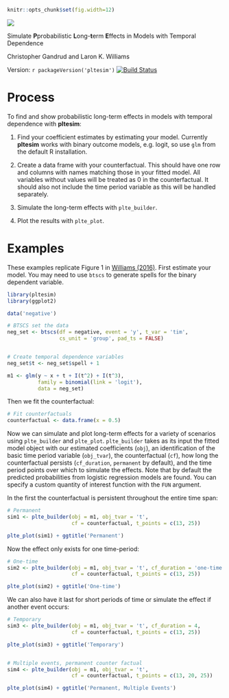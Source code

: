 ```r
knitr::opts_chunk$set(fig.width=12)
```


![](img/pltsesim_logo_annimation.gif)

Simulate **P**probabilistic **L**ong-**t**erm **E**ffects in Models with Temporal
Dependence

Christopher Gandrud and Laron K. Williams

Version: `r packageVersion('pltesim')` [![Build Status](https://travis-ci.org/christophergandrud/pltesim.svg?branch=master)](https://travis-ci.org/christophergandrud/pltesim)

# Process

To find and show probabilistic long-term effects in models with temporal dependence with **pltesim**:

1. Find your coefficient estimates by estimating your model. Currently **pltesim** works with
binary outcome models, e.g. logit, so use `glm` from the default R installation.

2. Create a data frame with your counterfactual. This should have one row and 
columns with names matching those in your fitted model. All variables without 
values will be treated as 0 in the counterfactual. It should also not include
the time period variable as this will be handled separately.

3. Simulate the long-term effects with `plte_builder`. 

4. Plot the results with `plte_plot`.

# Examples 

These examples replicate Figure 1 in [Williams (2016)](http://pan.oxfordjournals.org/content/24/2/243). First estimate your model. You may need to use `btscs` to generate spells for the binary dependent variable. 

```r
library(pltesim)
library(ggplot2)

data('negative')

# BTSCS set the data
neg_set <- btscs(df = negative, event = 'y', t_var = 'tim',
                 cs_unit = 'group', pad_ts = FALSE)


# Create temporal dependence variables
neg_set$t <- neg_set$spell + 1

m1 <- glm(y ~ x + t + I(t^2) + I(t^3),
          family = binomial(link = 'logit'),
          data = neg_set)
```

Then we fit the counterfactual:

```r
# Fit counterfactuals
counterfactual <- data.frame(x = 0.5)
```

Now we can simulate and plot long-term effects for a variety of scenarios using `plte_builder` and `plte_plot`. `plte_builder` takes as its input the fitted model object with our estimated coefficients (`obj`), an identification of the basic time period variable (`obj_tvar`), the counterfactual (`cf`), how long the counterfactual persists (`cf_duration`, `permanent` by default), and the time period points over which to simulate the effects. Note that by default the predicted probabilities from logistic regression models are found. You can specify a custom quantity of interest function with the `FUN` argument. 

In the first the counterfactual is persistent throughout the entire time span:

```r
# Permanent
sim1 <- plte_builder(obj = m1, obj_tvar = 't',
                     cf = counterfactual, t_points = c(13, 25))

plte_plot(sim1) + ggtitle('Permanent')
```

Now the effect only exists for one time-period:

```r
# One-time
sim2 <- plte_builder(obj = m1, obj_tvar = 't', cf_duration = 'one-time',
                     cf = counterfactual, t_points = c(13, 25))

plte_plot(sim2) + ggtitle('One-time')
```

We can also have it last for short periods of time or simulate the effect if another event occurs:

```r
# Temporary
sim3 <- plte_builder(obj = m1, obj_tvar = 't', cf_duration = 4,
                     cf = counterfactual, t_points = c(13, 25))

plte_plot(sim3) + ggtitle('Temporary')


# Multiple events, permanent counter factual
sim4 <- plte_builder(obj = m1, obj_tvar = 't',
                     cf = counterfactual, t_points = c(13, 20, 25))

plte_plot(sim4) + ggtitle('Permanent, Multiple Events')
```